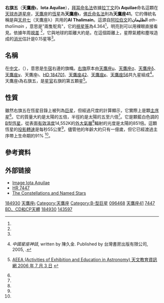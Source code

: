 {{Starbox begin
 | name =右旗五（天鷹座ι）
}}
{{Starbox image
| image = 
     <div style="position: relative">[[File:Aquila_IAU.svg|250px]]
     <div style="position: absolute; left: 49.3%; top: 50.0%;">[[File:Cercle_rouge_100%.svg|12px]]</div>
     </div>
| caption=右旗五（天鷹座ι）的位置（圓圈）
}}
{{Starbox observe
 | epoch       = J2000
 | ra          = {{RA|19|36|43.27606}}<ref name=aaa474_2_653/>
 | dec         = {{DEC|–01|17|11.7611}}<ref name=aaa474_2_653/>
 | appmag_v    = 4.364<ref name=aass61_387/>
 | constell    = [[天鷹座|天鷹座]]
 |星官 = [[右旗_(星官)|右旗]]（[[牛宿|牛宿]]）
}}
{{Starbox character
 | class       = B5 III<ref name=apjs17_371/>
 | b-v         = –0.083<ref name=aass61_387/>
 | u-b         = –0.428<ref name=aass61_387/>
 | r-i         = –0.08
 | v-r         = 
 | variable    = 
}}
{{Starbox astrometry
 | radial_v    = –21.4<ref name=rgcrv/>
 | prop_mo_ra  = –0.87<ref name=aaa474_2_653/>
 | prop_mo_dec = –20.39<ref name=aaa474_2_653/>
 | parallax    = 8.34
 | p_error     = 0.79
 | parallax_footnote = <ref name=aaa474_2_653/>
 | absmag_v    = −1.01<ref name=Anderson2012/>
}}
{{Starbox detail
 | mass        = {{nowrap|4.8 ± 0.3}}<ref name=mnras333_1_9/>
 | radius      = {{nowrap|5.5 ± 0.5}}<ref name=mnras333_1_9/>
 | luminosity  = 851<ref name=mnras333_1_9/>
 | temperature = 14,552<ref name=mnras189_601/>
 | metal_fe    = {{Val|0.09|0.04}}<ref name=Anderson2012/>
 | gravity     = {{nowrap|3.64 ± 0.05}}<ref name=mnras333_1_9/>
 | rotational_velocity = 55<ref name=apj573_1_359/>
 | age_myr     = {{nowrap|100 ± 8}}<ref name=mnras333_1_9/>
}}
{{Starbox catalog
 | names = Al Thalimain、ι Aql、[[佛氏命名法|41]] Aql, [[波恩星表|BD]]-01° 3782、 [[HD星表|HD]] 184930、[[依巴谷星表|HIP]] 96468、[[亮星星表|HR]] 7447、[[SAO星表|SAO]] 143597.<ref name=SIMBAD/>。
}}<!--
-->{{starbox reference|Simbad=*+iot+Aql}}
{{Starbox end}}

'''右旗五'''（'''天鷹座ι'''，'''Iota Aquilae'''），[[拜耳命名法|拜耳命名法]]依據[[拉丁文|拉丁文]]的'''ι Aquilae'''命名這顆在[[天球赤道|天球赤道]][[星座|星座]]，[[天鷹座|天鷹座]]的[[恆星|恆星]]為'''天鷹座ι'''，[[佛氏命名法|佛氏命名法]]則為'''天鷹座41'''。它的傳統名稱是與[[天弁七|天弁七]]（天鷹座λ）共用的'''Al Thalimain'''。這源自[[阿拉伯文|阿拉伯文]]的'''الظليمان''' ''ath-thalīmain'' ，意思是"兩隻鴕鳥"{{citation needed|date=July 2017}}，它的[[視星等|視星等]]為4.364<ref name=aass61_387/>，明亮到可以用裸眼直接看見。依據年周[[視差|視差]] {{nowrap|8.34 ± 0.79 [[毫角秒|mas]]}}<ref name=aaa474_2_653/>，它與地球的距離大約是{{Convert|390|ly|pc|abbr=off|lk=on}}。在這個距離上，星際氣體和塵埃造成的[[消光|消光]]估計是0.15星等<ref name=mnras333_1_9/>。

== 名稱 ==
在[[漢語|中文]]，{{lang|zh|右旗}}（{{lang|zh-Latn|Yòu Qí}}），意思是[[牛宿|牛宿]]右邊的旗幟。[[右旗_(星官)|右旗]]原本由[[右旗一|天鷹座μ]]、[[右旗二|天鷹座σ]]、[[右旗三|天鷹座δ]]、[[右旗四|天鷹座ν]]、天鷹座ι、[[右旗六|HD 184701]]、[[右旗七|天鷹座42]]、[[右旗八|天鷹座κ]]、[[右旗九|天鷹座56]]共九星組成<ref>{{zh icon}} ''中國星座神話'', written by 陳久金. Published by 台灣書房出版有限公司, 2005, {{ISBN|978-986-7332-25-7}}.</ref>。天鷹座ι為右旗五，是[[星官|星官]]右旗的第五顆星<ref>{{zh icon}} [http://aeea.nmns.edu.tw/2006/0607/ap060703.html AEEA (Activities of Exhibition and Education in Astronomy) 天文教育資訊網 2006 年 7 月 3 日] {{Wayback|url=http://aeea.nmns.edu.tw/2006/0607/ap060703.html |date=20110521232833 }}</ref>。

== 性質 ==
雖然右旗五在恆星目錄上被列為[[巨星|巨星]]，但經過尺度的計算顯示，它實際上是顆[[主序星|主序星]]<ref name=kaler/>。它的質量大約是太陽的五倍，半徑約是太陽的五至六倍<ref name=mnras333_1_9/>。它是顆藍白色調的[[恆星光譜|B型恆星]]，從表面[[有效溫度|有效溫度]]14,552K的[[恆星大氣層|外大氣層]]<ref name=mnras189_601/>輻射的光度是太陽的851倍。這顆恆星的[[恆星自轉#測量|投影轉速]]是每秒55公里<ref name=apj573_1_359/>，儘管他的年齡大約只有一億歲，但它已經渡過主序帶上生命期的91% <ref name=mnras333_1_9/>。

== 參考資料 ==
{{reflist|refs=

<ref name=aaa474_2_653>{{citation | first=F. | last=van Leeuwen |date=November 2007 | title=Validation of the new Hipparcos reduction | journal=Astronomy and Astrophysics | volume=474 | issue=2 | pages=653–664 | bibcode=2007A&A...474..653V | doi=10.1051/0004-6361:20078357 | postscript=. |arxiv = 0708.1752 }}</ref>

<ref name=Anderson2012>{{citation
 | title=XHIP: An extended hipparcos compilation
 | last1=Anderson | first1=E. | last2=Francis | first2=Ch.
 | journal=Astronomy Letters
 | volume=38 | issue=5 | pages=331 | year=2012
 | bibcode=2012AstL...38..331A | doi=10.1134/S1063773712050015
 | arxiv=1108.4971 | postscript=. }}</ref>

<ref name=apjs17_371>{{citation | last=Lesh | first=Janet Rountree |date=December 1968 | title=The Kinematics of the Gould Belt: an Expanding Group? | journal=Astrophysical Journal Supplement | volume=17 | page=371 | doi=10.1086/190179 | bibcode=1968ApJS...17..371L | postscript=. }}</ref>

<ref name=mnras189_601>{{citation | display-authors=1 | last1=Underhill | first1=A. B. | last2=Divan | first2=L. | last3=Prevot-Burnichon | first3=M.-L. | last4=Doazan | first4=V. | title=Effective temperatures, angular diameters, distances and linear radii for 160 O and B stars | journal=[[Monthly_Notices_of_the_Royal_Astronomical_Society|Monthly Notices of the Royal Astronomical Society]] | volume=189 | issue=3 | pages=601–605 |date=November 1979 | bibcode=1979MNRAS.189..601U | postscript=. | doi=10.1093/mnras/189.3.601}}</ref>

<ref name=rgcrv>{{citation | last=Evans | first=D. S. | publication-date=1967 | editor1-last=Batten | editor1-first=Alan Henry | editor2-last=Heard | editor2-first=John Frederick | title=The Revision of the General Catalogue of Radial Velocities, in Determination of Radial Velocities and their Applications, Proceedings from IAU Symposium no. 30 | journal=Determination of Radial Velocities and their Applications | volume=30 | location=University of Toronto | date=June 20–24, 1966 | pages=57–63 | publisher=[[International_Astronomical_Union|International Astronomical Union]] | bibcode=1967IAUS...30...57E | postscript=. }}</ref>

<ref name=apj573_1_359>{{citation | last1=Abt | first1=Helmut A. | last2=Levato | first2=Hugo | last3=Grosso | first3=Monica | title=Rotational Velocities of B Stars | journal=The Astrophysical Journal | volume=573 | issue=1 | pages=359–365 |date=July 2002 | doi=10.1086/340590 | bibcode=2002ApJ...573..359A | postscript=. }}</ref>

<ref name=aass61_387>{{citation | last1=Kozok | first1=J. R. | title=Photometric observations of emission B-stars in the southern Milky Way | journal=Astronomy and Astrophysics Supplement Series | volume=61 | pages=387–405 |date=September 1985 | bibcode=1985A&AS...61..387K | postscript=. }}</ref>

<ref name=SIMBAD>{{citation | title=iot Aql -- Star in double system | work=SIMBAD | publisher=[[Centre_de_Données_astronomiques_de_Strasbourg|Centre de Données astronomiques de Strasbourg]] | url=http://simbad.u-strasbg.fr/simbad/sim-id?Ident=Iota+Aquilae | accessdate=2012-07-18 | postscript=. | archive-date=2020-11-05 | archive-url=https://web.archive.org/web/20201105150938/http://simbad.u-strasbg.fr/simbad/sim-id?Ident=Iota+Aquilae | dead-url=no }}</ref>

<ref name=mnras333_1_9>{{citation | display-authors=1 | last1=Lyubimkov | first1=Leonid S. | last2=Rachkovskaya | first2=Tamara M. | last3=Rostopchin | first3=Sergey I. | last4=Lambert | first4=David L. | title=Surface abundances of light elements for a large sample of early B-type stars - II. Basic parameters of 107 stars	 | journal=Monthly Notices of the Royal Astronomical Society | volume=333 | issue=1 | pages=9–26 |date=June 2002 | doi=10.1046/j.1365-8711.2002.05341.x | bibcode=2002MNRAS.333....9L }}</ref>

<ref name=kaler>{{citation | url=http://www.astro.uiuc.edu/~jkaler/sow/althalimainpo.html | title=Al Thalimain (Iota Aquilae) | first1=James B. | last1=Kaler | publisher=university of Illinois | accessdate=2012-07-18 | deadurl=yes | archiveurl=https://web.archive.org/web/20120217085611/http://www.astro.uiuc.edu/~jkaler/sow/althalimainpo.html | archivedate=2012-02-17 | df= }}</ref>

}}

==外部链接==
* [http://aladin.u-strasbg.fr/AladinPreview?-c=*+iot+Aql&ident=*+iot+Aql&submit=Aladin+previewer Image Iota Aquilae]
* [http://webviz.u-strasbg.fr/viz-bin/VizieR-S?HR%207447 HR 7447]{{Wayback|url=http://webviz.u-strasbg.fr/viz-bin/VizieR-S?HR%207447 |date=20160303214852 }}
* [https://web.archive.org/web/20080926185552/http://www.purplehell.com/riddletools/stars.htm The Constellations and Named Stars]

{{Stars of Aquila}}
{{天鷹座恒星}}
{{星官|右旗|9|12}}

[[Category:HD和HDE天體|184930]]
[[Category:拜耳天體|天鷹座ι]]
[[Category:天鷹座|Category:天鷹座]]
[[Category:B-型巨星|Category:B-型巨星]]
[[Category:HIP天體|096468]]
[[Category:佛氏天體|天鷹座41]]
[[Category:HR天體|7447]]
[[Category:BD、CD和CP天體|BD、CD和CP天體]]
[[Category:HD和HDE天體|184930]]
[[Category:SAO天體|143597]]